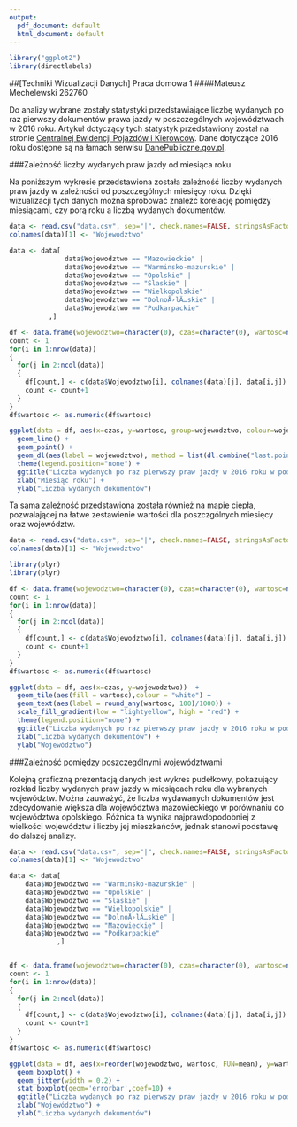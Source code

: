 ```yaml
---
output:
  pdf_document: default
  html_document: default
---
```


```r
library("ggplot2")
library(directlabels)
```

##[Techniki Wizualizacji Danych] Praca domowa 1 
####Mateusz Mechelewski 262760

Do analizy wybrane zostały statystyki przedstawiające liczbę wydanych po raz pierwszy dokumentów prawa jazdy w poszczególnych województwach w 2016 roku. Artykuł dotyczący tych statystyk przedstawiony został na stronie [Centralnej Ewidencji Pojazdów i Kierowców](http://www.cepik.gov.pl/documents/19372/19477/Pojazdy+wg+wojew%C3%B3dztw+z+grudniem+2016/c5771bd3-4f24-4d90-8797-eed815d1fe8e). Dane dotyczące 2016 roku dostępne są na łamach serwisu [DanePubliczne.gov.pl](https://danepubliczne.gov.pl/dataset/prawa-jazdy-wydane-w-2016-r).

###Zależność liczby wydanych praw jazdy od miesiąca roku

Na poniższym wykresie przedstawiona została zależność liczby wydanych praw jazdy w zależności od poszczególnych miesięcy roku. Dzięki wizualizacji tych danych można spróbować znaleźć korelację pomiędzy miesiącami, czy porą roku a liczbą wydanych dokumentów.

```r
data <- read.csv("data.csv", sep="|", check.names=FALSE, stringsAsFactors=FALSE)
colnames(data)[1] <- "Wojewodztwo"

data <- data[
              data$Wojewodztwo == "Mazowieckie" |
              data$Wojewodztwo == "Warminsko-mazurskie" |
              data$Wojewodztwo == "Opolskie" |
              data$Wojewodztwo == "Slaskie" |
              data$Wojewodztwo == "Wielkopolskie" |
              data$Wojewodztwo == "DolnoÅ›lÄ…skie" |
              data$Wojewodztwo == "Podkarpackie"
          ,]

df <- data.frame(wojewodztwo=character(0), czas=character(0), wartosc=numeric(0), stringsAsFactors=FALSE)
count <- 1
for(i in 1:nrow(data))
{
  for(j in 2:ncol(data))
  {
    df[count,] <- c(data$Wojewodztwo[i], colnames(data)[j], data[i,j])
    count <- count+1
  }
}
df$wartosc <- as.numeric(df$wartosc)

ggplot(data = df, aes(x=czas, y=wartosc, group=wojewodztwo, colour=wojewodztwo)) +
  geom_line() +
  geom_point() +
  geom_dl(aes(label = wojewodztwo), method = list(dl.combine("last.points"), cex = 0.8, hjust=0.8, vjust=-0.7)) +
  theme(legend.position="none") +
  ggtitle("Liczba wydanych po raz pierwszy praw jazdy w 2016 roku w podziale na województwa") +
  xlab("Miesiąc roku") +
  ylab("Liczba wydanych dokumentów")
```

\break

Ta sama zależność przedstawiona została również na mapie ciepła, pozwalającej na łatwe zestawienie wartości dla poszczgólnych miesięcy oraz województw.

```r
data <- read.csv("data.csv", sep="|", check.names=FALSE, stringsAsFactors=FALSE)
colnames(data)[1] <- "Wojewodztwo"

library(plyr)
library(plyr)

df <- data.frame(wojewodztwo=character(0), czas=character(0), wartosc=numeric(0), stringsAsFactors=FALSE)
count <- 1
for(i in 1:nrow(data))
{
  for(j in 2:ncol(data))
  {
    df[count,] <- c(data$Wojewodztwo[i], colnames(data)[j], data[i,j])
    count <- count+1
  }
}
df$wartosc <- as.numeric(df$wartosc)

ggplot(data = df, aes(x=czas, y=wojewodztwo))  +
  geom_tile(aes(fill = wartosc),colour = "white") + 
  geom_text(aes(label = round_any(wartosc, 100)/1000)) +
  scale_fill_gradient(low = "lightyellow", high = "red") +
  theme(legend.position="none") +
  ggtitle("Liczba wydanych po raz pierwszy praw jazdy w 2016 roku w podziale na województwa w tysiącach") +
  xlab("Liczba wydanych dokumentów") +
  ylab("Województwo")

```

###Zależność pomiędzy poszczególnymi województwami

Kolejną graficzną prezentacją danych jest wykres pudełkowy, pokazujący rozkład liczby wydanych praw jazdy w miesiącach roku dla wybranych województw. Można zauważyć, że liczba wydawanych dokumentów jest zdecydowanie większa dla województwa mazowieckiego w porównaniu do województwa opolskiego. Różnica ta wynika najprawdopodobniej z wielkości województw i liczby jej mieszkańców, jednak stanowi podstawę do dalszej analizy.

```r
data <- read.csv("data.csv", sep="|", check.names=FALSE, stringsAsFactors=FALSE)
colnames(data)[1] <- "Wojewodztwo"

data <- data[
    data$Wojewodztwo == "Warminsko-mazurskie" |
    data$Wojewodztwo == "Opolskie" |
    data$Wojewodztwo == "Slaskie" |
    data$Wojewodztwo == "Wielkopolskie" |
    data$Wojewodztwo == "DolnoÅ›lÄ…skie" |
    data$Wojewodztwo == "Mazowieckie" |
    data$Wojewodztwo == "Podkarpackie"
            ,]


df <- data.frame(wojewodztwo=character(0), czas=character(0), wartosc=numeric(0), stringsAsFactors=FALSE)
count <- 1
for(i in 1:nrow(data))
{
  for(j in 2:ncol(data))
  {
    df[count,] <- c(data$Wojewodztwo[i], colnames(data)[j], data[i,j])
    count <- count+1
  }
}
df$wartosc <- as.numeric(df$wartosc)

ggplot(data = df, aes(x=reorder(wojewodztwo, wartosc, FUN=mean), y=wartosc)) +
  geom_boxplot() +
  geom_jitter(width = 0.2) +
  stat_boxplot(geom='errorbar',coef=10) +
  ggtitle("Liczba wydanych po raz pierwszy praw jazdy w 2016 roku w podziale na województwa") +
  xlab("Województwo") +
  ylab("Liczba wydanych dokumentów")
```
